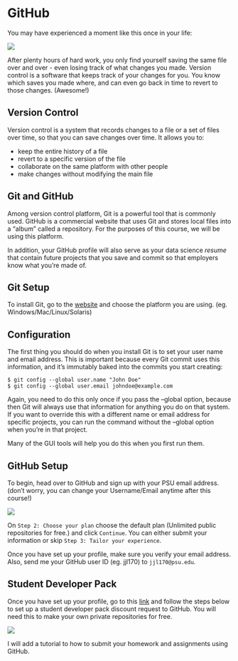 # GitHub 

You may have experienced a moment like this once in your life: 

![](images/bad-version-control.png)

After plenty hours of hard work, you only find yourself saving the same file over and over - even losing track of what changes you made. Version control is a software that keeps track of your changes for you. You know which saves you made where, and can even go back in time to revert to those changes. (Awesome!)


## Version Control 

Version control is a system that records changes to a file or a set of files over time, so that you can save changes over time. It allows you to: 

- keep the entire history of a file 
- revert to a specific version of the file 
- collaborate on the same platform with other people 
- make changes without modifying the main file 


## Git and GitHub

Among version control platform, Git is a powerful tool that is commonly used. GitHub is a commercial website that uses Git and stores local files into a "album" called a repository. For the purposes of this course, we will be using this platform. 

In addition, your GitHub profile will also serve as your data science *resume* that contain future projects that you save and commit so that employers know what you're made of. 


## Git Setup 

To install Git, go to the [website](https://git-scm.com/downloads) and choose the platform you are using. (eg. Windows/Mac/Linux/Solaris)


## Configuration 

The first thing you should do when you install Git is to set your user name and email address. This is important because every Git commit uses this information, and it’s immutably baked into the commits you start creating:

```
$ git config --global user.name "John Doe"
$ git config --global user.email johndoe@example.com
```

Again, you need to do this only once if you pass the --global option, because then Git will always use that information for anything you do on that system. If you want to override this with a different name or email address for specific projects, you can run the command without the --global option when you’re in that project.

Many of the GUI tools will help you do this when you first run them.


## GitHub Setup 

To begin, head over to GitHub and sign up with your PSU email address. (don't worry, you can change your Username/Email anytime after this course!) 

![](images/github_page.png)

On `Step 2: Choose your plan` choose the default plan (Unlimited public repositories for free.) and click `Continue`. You can either submit your information or skip `Step 3: Tailor your experience`. 

Once you have set up your profile, make sure you verify your email address. Also, send me your GitHub user ID (eg. jjl170) to `jjl170@psu.edu`. 

## Student Developer Pack

Once you have set up your profile, go to this [link](https://education.github.com/discount_requests/new) and follow the steps below to set up a student developer pack discount request to GitHub. You will need this to make your own private repositories for free. 

![](images/developer_pack.png)

I will add a tutorial to how to submit your homework and assignments using GitHub. 

